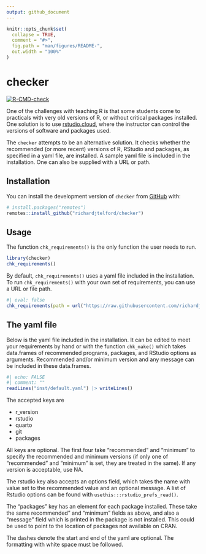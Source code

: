 ```yaml
---
output: github_document
---
```


<!-- README.md is generated from README.Rmd. Please edit that file -->

```r
knitr::opts_chunk$set(
  collapse = TRUE,
  comment = "#>",
  fig.path = "man/figures/README-",
  out.width = "100%"
)
```

# checker

<!-- badges: start -->
[![R-CMD-check](https://github.com/richardjtelford/checker/workflows/R-CMD-check/badge.svg)](https://github.com/richardjtelford/checker/actions)
<!-- badges: end -->

One of the challenges with teaching R is that some students come to practicals with very old versions of R, or without critical packages installed.
One solution is to use [rstudio.cloud](rstudio.cloud), where the instructor can control the versions of software and packages used. 

The `checker` attempts to be an alternative solution. 
It checks whether the recommended (or more recent) versions of R, RStudio and packages, as specified in a yaml file, are installed.
A sample yaml file is included in the installation. 
One can also be supplied with a URL or path.

## Installation

You can install the development version of `checker` from [GitHub](https://github.com/) with:

``` r
# install.packages("remotes")
remotes::install_github("richardjtelford/checker")
```

## Usage

The function `chk_requirements()` is the only function the user needs to run.

```r
library(checker)
chk_requirements()
```
By default, `chk_requirements()` uses a yaml file included in the installation.
To run `chk_requirements()` with your own set of requirements, you can use a URL or file path.

```r
#| eval: false
chk_requirements(path = url("https://raw.githubusercontent.com/richardjtelford/checker/main/inst/default.yaml"))
```


## The yaml file

Below is the yaml file included in the installation. It can be edited to meet your requirements by hand or with the function `chk_make()` which takes   data.frames of  recommended programs, packages, and RStudio options as arguments. Recommended and/or minimum version and any message can be included in these data.frames.



```r
#| echo: FALSE
#| comment: ""
readLines("inst/default.yaml") |> writeLines()
```

The accepted keys are

- r_version
- rstudio
- quarto
- git
- packages

All keys are optional.
The first four take "recommended" and "minimum" to specify the recommended and minimum versions (if only one of "recommended" and "minimum" is set, they are treated in the same). If any version is acceptable, use NA.

The rstudio key also accepts an options field, which takes the name with value set to the recommended value and an optional message. A list of Rstudio options can be found with `usethis:::rstudio_prefs_read()`.

The "packages" key has an element for each package installed. These take the same recommended" and "minimum" fields as above, and also a "message" field which is printed in the package is not installed. This could be used to point to the location of packages not available on CRAN.


The dashes denote the start and end of the yaml are optional. The formatting with white space must be followed.
